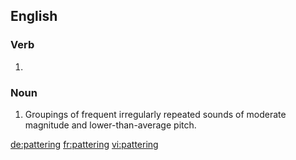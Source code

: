 ==English==

===Verb===
{{head|en}}

# {{present participle of|patter}}

===Noun===
{{en-noun}}

# Groupings of frequent irregularly repeated sounds of moderate magnitude and lower-than-average pitch.

[[de:pattering]]
[[fr:pattering]]
[[vi:pattering]]
